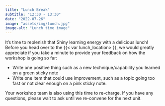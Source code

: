 ```yaml
---
title: "Lunch Break"
subtitle: "12:30 - 13:30"
date: "2022-07-26"
image: "assets/img/lunch.jpg"
image-alt: "Lunch time image"
---
```


It's time to replenish that Shiny learning energy with a delicious lunch! Before you head over to the {{< var lunch_location> }}, we would greatly appreciate if you take a minute to provide your feedback on how the workshop is going so far:

* Write one positive thing such as a new technique/capability you learned on a green sticky note
* Write one item that could use improvement, such as a topic going too fast or not clear enough on a pink sticky note. 

Your workshop team is also using this time to re-charge. If you have any questions, please wait to ask until we re-convene for the next unit.

